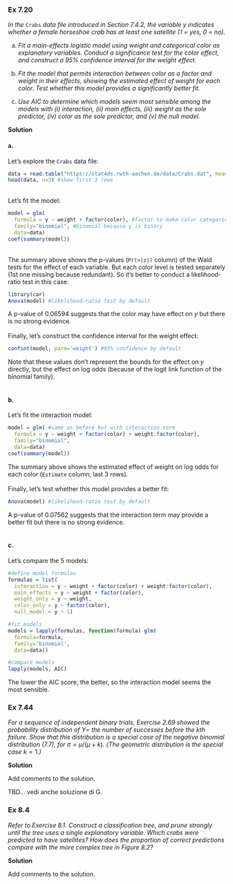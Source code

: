 ### Ex 7.20

*In the* `Crabs` *data file introduced in Section 7.4.2, the variable y indicates whether a female horseshoe crab has at least one satellite (1 = yes, 0 = no).*

a. *Fit a main-effects logistic model using weight and categorical color as explanatory variables. Conduct a significance test for the color effect, and construct a 95% confidence interval for the weight effect.*

b. *Fit the model that permits interaction between color as a factor and weight in their effects, showing the estimated effect of weight for each color. Test whether this model provides a significantly better fit.*

c. *Use AIC to determine which models seem most sensible among the models with (i) interaction, (ii) main effects, (iii) weight as the sole predictor, (iv) color as the sole predictor, and (v) the null model.*

**Solution**

#### a.

Let's explore the `Crabs` data file:

```r
data = read.table("https://stat4ds.rwth-aachen.de/data/Crabs.dat", header=TRUE)
head(data, n=3) #show first 3 rows
```
\
Let's fit the model:

```r
model = glm(
  formula = y ~ weight + factor(color), #factor to make color categorical
  family="binomial", #binomial because y is binary
  data=data)
coef(summary(model))
```
\
The summary above shows the p-values (`Pr(>|z|)` column) of the Wald tests for the effect of each variable. But each color level is tested separately (1st one missing because redundant). So it's better to conduct a likelihood-ratio test in this case:

```r
library(car)
Anova(model) #likelihood-ratio test by default
```

A p-value of 0.06594 suggests that the color may have effect on $y$ but there is no strong evidence.\
\
Finally, let's construct the confidence interval for the weight effect:

```r
confint(model, parm='weight') #95% confidence by default
```

Note that these values don't represent the bounds for the effect on $y$ directly, but the effect on log odds (because of the logit link function of the binomial family).\
\

#### b.

Let's fit the interaction model:

```r
model = glm( #same as before but with interaction term
  formula = y ~ weight + factor(color) + weight:factor(color),
  family="binomial",
  data=data)
coef(summary(model))
```

The summary above shows the estimated effect of weight on log odds for each color (`Estimate` column, last 3 rows).\
\
Finally, let's test whether this model provides a better fit:

```r
Anova(model) #likelihood-ratio test by default
```

A p-value of 0.07562 suggests that the interaction term may provide a better fit but there is no strong evidence.\
\

#### c.

Let's compare the 5 models:

```r
#define model formulas
formulas = list(
  interaction = y ~ weight + factor(color) + weight:factor(color),
  main_effects = y ~ weight + factor(color),
  weight_only = y ~ weight,
  color_only = y ~ factor(color),
  null_model = y ~ 1)

#fit models
models = lapply(formulas, function(formula) glm(
  formula=formula,
  family='binomial',
  data=data))

#compare models
lapply(models, AIC)
```

The lower the AIC score, the better, so the interaction model seems the most sensible.

### Ex 7.44

*For a sequence of independent binary trials, Exercise 2.69 showed the probability distribution of* $Y=$ *the number of successes before the* $k$*th failure. Show that this distribution is a special case of the negative binomial distribution (7.7), for* $\pi = \mu/(\mu + k)$*. (The geometric distribution is the special case* $k=1$*.)*

**Solution**

Add comments to the solution.

TBD... vedi anche soluzione di G.

### Ex 8.4

*Refer to Exercise 8.1. Construct a classification tree, and prune strongly until the tree uses a single explanatory variable. Which crabs were predicted to have satellites? How does the proportion of correct predictions compare with the more complex tree in Figure 8.2?*

**Solution**

Add comments to the solution.
